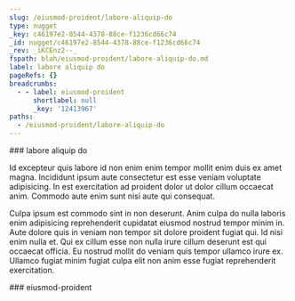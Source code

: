```yaml
---
slug: /eiusmod-proident/labore-aliquip-do
type: nugget
_key: c46197e2-8544-4378-88ce-f1236cd66c74
_id: nugget/c46197e2-8544-4378-88ce-f1236cd66c74
_rev: _iKCEnz2--_
fspath: blah/eiusmod-proident/labore-aliquip-do.md
label: labore aliquip do
pageRefs: {}
breadcrumbs:
  - - label: eiusmod-proident
      shortlabel: null
      _key: '12413967'
paths:
  - /eiusmod-proident/labore-aliquip-do
---
```


<NuggetArea>
<Nugget slug="/eiusmod-proident/labore-aliquip-do" type="nugget" _key="c46197e2-8544-4378-88ce-f1236cd66c74" _id="nugget/c46197e2-8544-4378-88ce-f1236cd66c74" _rev="_iKCEnz2--_" fspath="blah/eiusmod-proident/labore-aliquip-do.md" label="labore aliquip do" paths="/eiusmod-proident/labore-aliquip-do">
<NuggetBody>
### labore aliquip do

Id excepteur quis labore id non enim enim tempor mollit enim duis ex amet magna. Incididunt ipsum aute consectetur est esse veniam voluptate adipisicing. In est exercitation ad proident dolor ut dolor cillum occaecat anim. Commodo aute enim sunt nisi aute qui consequat.

Culpa ipsum est commodo sint in non deserunt. Anim culpa do nulla laboris enim adipisicing reprehenderit cupidatat eiusmod nostrud tempor minim in. Aute dolore quis in veniam non tempor sit dolore proident fugiat qui. Id nisi enim nulla et. Qui ex cillum esse non nulla irure cillum deserunt est qui occaecat officia. Eu nostrud mollit do veniam quis tempor ullamco irure ex. Ullamco fugiat minim fugiat culpa elit non anim esse fugiat reprehenderit exercitation.

</NuggetBody>
<Breadcrumbs>
<Crumbs>
<Crumb _key="12413967" label="eiusmod-proident" />
</Crumbs>
</Breadcrumbs>
</Nugget>

<NuggetsInbound>
</NuggetsInbound>
<NuggetsOutbound>
</NuggetsOutbound>
</NuggetArea>
<PassagesInbound>
<Passage direction="inbound" type="passage" _key="12413967" _id="passage/12413967" _rev="_iKCEnsy--C" label="eiusmod-proident" passage="eiusmod-proident" fspath="blah/eiusmod-proident" paths="/eiusmod-proident" slug="/eiusmod-proident">
<NuggetBody>
### eiusmod-proident

</NuggetBody>
</Passage>

</PassagesInbound>
<PassagesOutbound>
</PassagesOutbound>